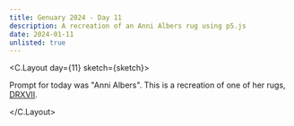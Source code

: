 ```yaml
---
title: Genuary 2024 - Day 11
description: A recreation of an Anni Albers rug using p5.js
date: 2024-01-11
unlisted: true
---
```



<C.Layout day={11} sketch={sketch}>

Prompt for today was "Anni Albers". This is a recreation of one of her rugs,
[DRXVII](https://christopherfarr.com/rug/drxvii/).

</C.Layout>
